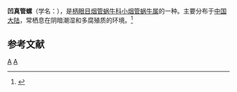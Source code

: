 {{Speciesbox
| taxon = Euphaedusa simiola
| binomial_authority = (Gredler, 1883)
}}
'''凹真管螺'''（学名：''{{lang|la|Euphaedusa simiola}}''），是[[柄眼目|柄眼目]][[烟管蜗牛科|烟管蜗牛科]][[小烟管蜗牛属|小烟管蜗牛属]]的一种。主要分布于[[中国大陆|中国大陆]]，常栖息在阴暗潮湿和多腐殖质的环境。<ref>{{cite web|url=http://shell.sinica.edu.tw/chinese/shellbase_detail.php?science_no=5951|title=国际贝库：凹真管螺|publisher=台湾贝类资料库|accessdate=2009-08-11|archive-date=2016-03-04|archive-url=https://web.archive.org/web/20160304103819/http://shell.sinica.edu.tw/chinese/shellbase_detail.php?science_no=5951|dead-url=no}}</ref>

== 参考文献 ==
{{reflist}}
{{taxonbar}}
[[Category:_1883年描述的动物|A]]
[[Category:小烟管蜗牛属|A]]